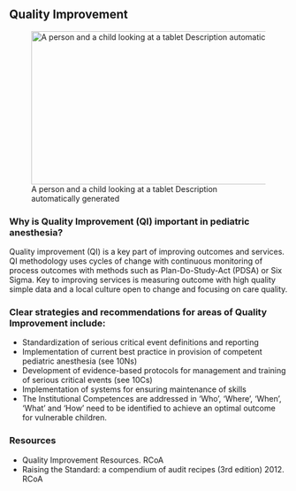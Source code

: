 ## Quality Improvement

![A person and a child looking at a tablet Description automatically generated](media/image8.png){width="5.508333333333334in" height="2.8847222222222224in"}

### Why is Quality Improvement (QI) important in pediatric anesthesia?
Quality improvement (QI) is a key part of improving outcomes and services. QI methodology uses cycles of change with continuous monitoring of process outcomes with methods such as Plan-Do-Study-Act (PDSA) or Six Sigma. Key to improving services is measuring outcome with high quality simple data and a local culture open to change and focusing on care quality.

### Clear strategies and recommendations for areas of Quality Improvement include:
* Standardization of serious critical event definitions and reporting
* Implementation of current best practice in provision of competent pediatric anesthesia (see 10Ns)
* Development of evidence-based protocols for management and training of serious critical events (see 10Cs)
* Implementation of systems for ensuring maintenance of skills
* The Institutional Competences are addressed in 'Who', 'Where', 'When', 'What' and 'How' need to be identified to achieve an optimal outcome for vulnerable children.

### Resources
* Quality Improvement Resources. RCoA
* Raising the Standard: a compendium of audit recipes (3rd edition) 2012. RCoA


